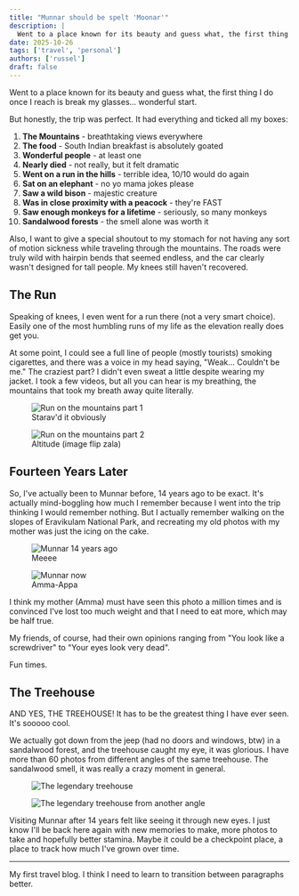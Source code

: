 ```yaml
---
title: "Munnar should be spelt 'Moonar'"
description: |
  Went to a place known for its beauty and guess what, the first thing I do once I reach is break my glasses... wonderful start
date: 2025-10-26
tags: ['travel', 'personal']
authors: ['russel']
draft: false
---
```


Went to a place known for its beauty and guess what, the first thing I do once I reach is break my glasses... wonderful start.

But honestly, the trip was perfect. It had everything and ticked all my boxes:

<div style={{
  background: 'var(--muted)',
  borderRadius: '0.5rem',
  padding: '1rem',
  margin: '1rem 0'
}}>

1. **The Mountains** - breathtaking views everywhere
2. **The food** - South Indian breakfast is absolutely goated
3. **Wonderful people** - at least one
4. **Nearly died** - not really, but it felt dramatic
5. **Went on a run in the hills** - terrible idea, 10/10 would do again
6. **Sat on an elephant** - no yo mama jokes please
7. **Saw a wild bison** - majestic creature
8. **Was in close proximity with a peacock** - they're FAST
9. **Saw enough monkeys for a lifetime** - seriously, so many monkeys
10. **Sandalwood forests** - the smell alone was worth it

</div>

Also, I want to give a special shoutout to my stomach for not having any sort of motion sickness while traveling through the mountains. The roads were truly wild with hairpin bends that seemed endless, and the car clearly wasn't designed for tall people. My knees still haven't recovered.

## The Run 

Speaking of knees, I even went for a run there (not a very smart choice). Easily one of the most humbling runs of my life as the elevation really does get you. 

At some point, I could see a full line of people (mostly tourists) smoking cigarettes, and there was a voice in my head saying, "Weak... Couldn't be me." The craziest part? I didn't even sweat a little despite wearing my jacket. I took a few videos, but all you can hear is my breathing, the mountains that took my breath away quite literally.

<div class="grid grid-cols-1 md:grid-cols-2 gap-4 mb-6 items-stretch">
  <figure class="flex flex-col aspect-[3/4] w-full rounded-md overflow-hidden bg-card">
    <div class="flex-1 flex items-center justify-center overflow-hidden">
      <img src="/blogimages/munnar-run1.jpg" alt="Run on the mountains part 1" class="w-full h-full object-contain" />
    </div>
    <figcaption class="px-3 py-2 text-sm text-muted-foreground flex items-center justify-center">
      Starav'd it obviously
    </figcaption>
  </figure>
  <figure class="hidden md:flex flex-col aspect-[4/3] w-full rounded-md overflow-hidden bg-card">
    <div class="flex-1 flex items-center justify-center overflow-hidden">
      <img src="/blogimages/munnar-run2.jpg" alt="Run on the mountains part 2" class="w-full h-full object-contain" />
    </div>
    <figcaption class="px-3 py-2 text-sm text-muted-foreground flex items-center justify-center">
      Altitude (image flip zala)
    </figcaption>
  </figure>
</div>

## Fourteen Years Later

So, I've actually been to Munnar before, 14 years ago to be exact. It's actually mind-boggling how much I remember because I went into the trip thinking I would remember nothing. But I actually remember walking on the slopes of Eravikulam National Park, and recreating my old photos with my mother was just the icing on the cake.

<div class="grid grid-cols-1 md:grid-cols-2 gap-4 mb-6 items-stretch">
  <figure class="flex flex-col aspect-[3/4] w-full rounded-md overflow-hidden bg-card">
    <div class="flex-1 flex items-center justify-center overflow-hidden">
      <img src="/blogimages/munnar1.png" alt="Munnar 14 years ago" class="w-full h-full object-contain" />
    </div>
    <figcaption class="px-3 py-2 text-sm text-muted-foreground flex items-center justify-center">
      Meeee
    </figcaption>
  </figure>
  <figure class="hidden md:flex flex-col aspect-[3/4] w-full rounded-md overflow-hidden bg-card">
    <div class="flex-1 flex items-center justify-center overflow-hidden">
      <img src="/blogimages/munnar2.png" alt="Munnar now" class="w-full h-full object-contain" />
    </div>
    <figcaption class="px-3 py-2 text-sm text-muted-foreground flex items-center justify-center">
      Amma-Appa
    </figcaption>
  </figure>
</div>

I think my mother (Amma) must have seen this photo a million times and is convinced I've lost too much weight and that I need to eat more, which may be half true. 

My friends, of course, had their own opinions ranging from "You look like a screwdriver" to "Your eyes look very dead".

Fun times.

## The Treehouse

AND YES, THE TREEHOUSE! It has to be the greatest thing I have ever seen. It's sooooo cool. 

We actually got down from the jeep (had no doors and windows, btw) in a sandalwood forest, and the treehouse caught my eye, it was glorious. I have more than 60 photos from different angles of the same treehouse. The sandalwood smell, it was really a crazy moment in general.

<div class="grid grid-cols-1 md:grid-cols-2 gap-4 mb-6 items-stretch">
  <figure class="flex flex-col aspect-[3/4] w-full rounded-md overflow-hidden bg-card">
    <div class="flex-1 flex items-center justify-center overflow-hidden">
      <img src="/blogimages/treehouse1.jpg" alt="The legendary treehouse" class="w-full h-full object-contain" />
    </div>
  </figure>
  <figure class="hidden md:flex flex-col aspect-[3/4] w-full rounded-md overflow-hidden bg-card">
    <div class="flex-1 flex items-center justify-center overflow-hidden">
      <img src="/blogimages/treehouse2.jpg" alt="The legendary treehouse from another angle" class="w-full h-full object-contain" />
    </div>
  </figure>
</div>

<div style={{
  borderLeft: '4px solid var(--primary)',
  paddingLeft: '1rem',
  margin: '2rem 0',
  fontStyle: 'italic',
  color: 'var(--muted-foreground)'
}}>
  Visiting Munnar after 14 years felt like seeing it through new eyes. I just know I'll be back here again with new memories to make, more photos to take and hopefully better stamina. Maybe it could be a checkpoint place, a place to track how much I've grown over time.
</div>

---

My first travel blog. I think I need to learn to transition between paragraphs better.
